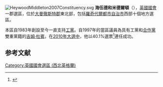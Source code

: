{{TA
| G1 = UK
}}[[File:HeywoodMiddleton2007Constituency.svg|right]]
'''海伍德和米德爾頓 '''（{{lang-en|Heywood and Middleton}}），[[英國|英國]][[英國國會|國會]]一郡選區，位於[[大曼徹斯特郡|大曼徹斯特郡]]東北部，包括[[羅奇代爾都市自治市|羅奇代爾都市自治市]]西部十個地方選區。

本區自1983年創設至今一直支持[[工黨_(英國)|工黨]]。自1997年的當區議員為具有工黨和[[合作黨|合作黨]]雙重黨籍的[[吉姆·杜賓|吉姆·杜賓]]。在[[2010年英國大選|2010年大選中]]，他以40.1%選票<ref name="">{{cite news
|publisher=[[英國廣播公司|英國廣播公司]]
|date=2010年5月7日
|title=Election 2010/Constituency/Heywood & Middleton
|url=http://news.bbc.co.uk/1/shared/election2010/results/constituency/c20.stm
|accessdate=2010年10月19日
|archive-date=2017年9月6日
|archive-url=https://web.archive.org/web/20170906040843/http://news.bbc.co.uk/1/shared/election2010/results/constituency/c20.stm
|dead-url=no
}}</ref>連任成功。

==参考文献==
<div class="references-small">
<references></references>
</div>

{{DEFAULTSORT:Heywood and Middleton (UK Parliament constituency)}}
[[Category:英國國會選區_(西北英格蘭)|Category:英國國會選區 (西北英格蘭)]]